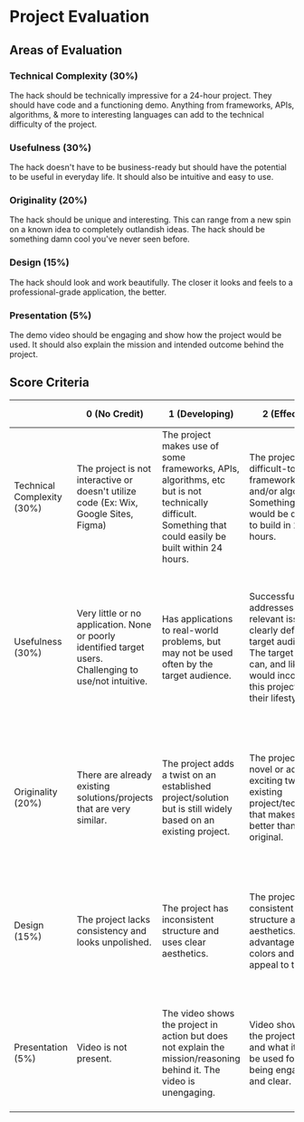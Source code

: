 # Project Evaluation

## Areas of Evaluation

### Technical Complexity (30%)

The hack should be technically impressive for a 24-hour project. They should have code and a functioning demo. Anything from frameworks, APIs, algorithms, & more to interesting languages can add to the technical difficulty of the project.

### Usefulness (30%)

The hack doesn't have to be business-ready but should have the potential to be useful in everyday life. It should also be intuitive and easy to use.

### Originality (20%)

The hack should be unique and interesting. This can range from a new spin on a known idea to completely outlandish ideas. The hack should be something damn cool you've never seen before.

### Design (15%)

The hack should look and work beautifully. The closer it looks and feels to a professional-grade application, the better.

### Presentation (5%)

The demo video should be engaging and show how the project would be used. It should also explain the mission and intended outcome behind the project.

## Score Criteria

|                            | 0 (No Credit)                                                                                            | 1 (Developing)                                                                                                                                          | 2 (Effective)                                                                                                                                                      | 3 (Outstanding)                                                                                                                                                                  |
| -------------------------- | -------------------------------------------------------------------------------------------------------- | ------------------------------------------------------------------------------------------------------------------------------------------------------- | ------------------------------------------------------------------------------------------------------------------------------------------------------------------ | -------------------------------------------------------------------------------------------------------------------------------------------------------------------------------- |
| Technical Complexity (30%) | The project is not interactive or doesn't utilize code (Ex: Wix, Google Sites, Figma)                    | The project makes use of some frameworks, APIs, algorithms, etc but is not technically difficult. Something that could easily be built within 24 hours. | The project uses difficult-to-use frameworks, APIs, and/or algorithms. Something that would be difficult to build in 24 hours.                                     | The project uses remarkably complex frameworks, APIs, and/or algorithms. Something that judges find incredible to have been built in 24 hours.                                   |
| Usefulness (30%)           | Very little or no application. None or poorly identified target users. Challenging to use/not intuitive. | Has applications to real-world problems, but may not be used often by the target audience.                                                              | Successfully addresses a relevant issue to a clearly defined target audience. The target user can, and likely would incorporate this project into their lifestyle. | Identifies and addresses a unique, key need to a clearly defined target audience. Highly intuitive for the target user, they would be excited to incorporate it into their life. |
| Originality (20%)          | There are already existing solutions/projects that are very similar.                                     | The project adds a twist on an established project/solution but is still widely based on an existing project.                                           | The project is novel or adds an exciting twist to an existing project/technology that makes it better than the original.                                           | The project is groundbreaking and is something judges have never seen before/would never have thought of. Stands out amongst other projects.                                     |
| Design (15%)               | The project lacks consistency and looks unpolished.                                                      | The project has inconsistent structure and uses clear aesthetics.                                                                                       | The project has a consistent structure and clear aesthetics. Takes advantage of colors and fonts to appeal to the eye.                                             | The project utilizes a coherent set of aesthetics and structure that work together to enrich the user's experience. Professional-grade project.                                  |
| Presentation (5%)          | Video is not present.                                                                                    | The video shows the project in action but does not explain the mission/reasoning behind it. The video is unengaging.                                    | Video shows how the project works and what it should be used for while being engaging and clear.                                                                   | The video goes beyond simply explaining the project but also connects it to the intended outcomes. Extremely engaging and charismatic.                                           |
